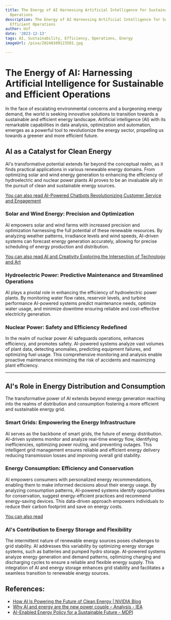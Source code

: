 ```yaml
---
title: The Energy of AI Harnessing Artificial Intelligence for Sustainable and Efficient
  Operations
description: The Energy of AI Harnessing Artificial Intelligence for Sustainable and
  Efficient Operations
author: Usf
date: '2023-12-13'
tags: AI, Sustainability, Efficiency, Operations, Energy
imageUrl: /pixa/20240109123501.jpg

---
```

# The Energy of AI: Harnessing Artificial Intelligence for  Sustainable and  Efficient Operations

In the face of escalating environmental concerns and a burgeoning  energy demand, the world  is seeking innovative solutions to transition towards a sustainable and efficient energy landscape. Artificial intelligence (AI) with  its remarkable capabilities in data analysis, optimization and  automation, emerges as  a powerful tool to revolutionize the energy sector, propelling us towards a greener and more efficient future.

## AI as a Catalyst for  Clean Energy
AI's transformative potential extends  far beyond the conceptual realm, as it finds practical applications in various renewable energy  domains.  From optimizing solar and wind energy generation to enhancing the efficiency of hydroelectric and  nuclear power plants AI proves to be an invaluable ally in the pursuit of clean and sustainable  energy sources.

[You can also read AI-Powered Chatbots Revolutionizing Customer Service and Engagement](AI-Powered%20Chatbots%20Revolutionizing%20Customer%20Service%20and%20Engagement)


### Solar and Wind Energy: Precision and Optimization
AI  empowers solar and wind farms with increased  precision and optimization harnessing the full potential of these renewable  resources. By analyzing weather patterns, irradiance levels and wind speeds, AI-driven systems can forecast energy generation accurately, allowing for precise scheduling of energy production and distribution.

[You  can also read AI and Creativity Exploring the Intersection of Technology and Art](AI%20and%20Creativity%20Exploring%20the%20Intersection%20of%20Technology%20and%20Art)


### Hydroelectric Power: Predictive Maintenance and Streamlined Operations
AI plays a pivotal role in enhancing the efficiency of hydroelectric power plants. By monitoring water  flow  rates, reservoir  levels,  and turbine performance AI-powered systems predict maintenance  needs, optimize water usage, and minimize downtime ensuring reliable and cost-effective electricity generation.

###  Nuclear Power: Safety and Efficiency Redefined
In the realm of nuclear power  AI safeguards operations, enhances efficiency, and promotes safety. AI-powered systems analyze vast volumes of plant data, detecting anomalies, predicting equipment failures, and optimizing fuel usage. This comprehensive monitoring and analysis enable proactive maintenance minimizing the risk of accidents and maximizing plant efficiency.

---

## AI's  Role in Energy Distribution and Consumption
The transformative power of  AI extends beyond energy generation reaching into the realms of distribution and  consumption fostering a more efficient and sustainable energy grid.

### Smart Grids: Empowering the Energy Infrastructure
AI serves as the backbone of smart grids, the future of energy distribution. AI-driven systems  monitor and analyze  real-time energy flow, identifying inefficiencies, optimizing power routing, and preventing  outages. This intelligent  grid  management ensures reliable and efficient energy delivery reducing transmission losses and improving overall grid stability.

### Energy Consumption: Efficiency and  Conservation
AI empowers consumers  with personalized energy recommendations, enabling them  to make informed decisions about their energy usage. By analyzing consumption patterns, AI-powered systems identify opportunities  for conservation, suggest energy-efficient practices  and recommend energy-saving devices. This  data-driven  approach empowers individuals  to reduce their carbon footprint  and  save on energy costs.

[You can also read ]()


### AI's Contribution to Energy  Storage and Flexibility
The intermittent nature of renewable energy sources poses challenges to grid stability. AI addresses this variability by optimizing energy storage systems, such as  batteries and pumped  hydro storage.  AI-powered systems analyze energy generation and  demand patterns,  optimizing charging and discharging cycles to ensure a  reliable and flexible energy supply. This  integration of AI and energy storage enhances grid stability and facilitates  a seamless transition to renewable energy sources.

## References:
- [How AI Is Powering the Future of Clean Energy | NVIDIA Blog](https://blogs.nvidia.com/blog/i-am-ai-clean-energy/)
- [Why AI and energy are the new power couple – Analysis - IEA](https://www.iea.org/commentaries/why-ai-and-energy-are-the-new-power-couple)
- [AI-Enabled Energy Policy for a Sustainable Future - MDPI](https://www.mdpi.com/2071-1050/15/9/7643)
